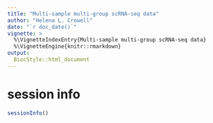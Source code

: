 ```yaml
---
title: "Multi-sample multi-group scRNA-seq data"
author: "Helena L. Crowell"
date: "`r doc_date()`"
vignette: >
  %\VignetteIndexEntry{Multi-sample multi-group scRNA-seq data}
  %\VignetteEngine{knitr::rmarkdown}
output: 
  BiocStyle::html_document
---
```


# session info

```r
sessionInfo()
```